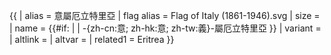 {{ {{{1<noinclude>|country showdata</noinclude>}}}
| alias = 意屬厄立特里亞
| flag alias = Flag of Italy (1861-1946).svg
| size = {{{size|}}}
| name = {{#if: {{{name|}}} | {{{name|}}} | -{zh-cn:意; zh-hk:意; zh-tw:義}-屬厄立特里亞 }}
| variant = {{{variant|}}}
| altlink = {{{altlink|}}}
| altvar = {{{altvar|}}}
<noinclude>
| related1 = Eritrea
</noinclude>
}}<noinclude>
</noinclude>
